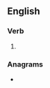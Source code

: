 ==English==

===Verb===
{{head|en|verb form}}

# {{present participle of|enlace|lang=en|nocat=1}}

===Anagrams===
* {{anagrams|en|a=acegilnn|cleaning|elancing}}
